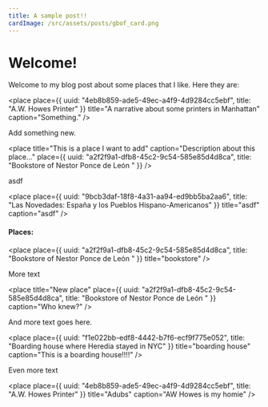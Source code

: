 ```yaml
---
title: A sample post!!
cardImage: /src/assets/posts/gbof_card.png
---
```


# Welcome!

Welcome to my blog post about some places that I like. Here they are:

<place
  place={{
    uuid: "4eb8b859-ade5-49ec-a4f9-4d9284cc5ebf",
    title: "A.W. Howes Printer"
  }}
  title="A narrative about some printers in Manhattan"
  caption="Something."
/>

Add something new.

<place
  title="This is a place I want to add"
  caption="Description about this place..."
  place={{
    uuid: "a2f2f9a1-dfb8-45c2-9c54-585e85d4d8ca",
    title: "Bookstore of Nestor Ponce de León "
  }}
/>

asdf

<place
  place={{
    uuid: "9bcb3daf-18f8-4a31-aa94-ed9bb5ba2aa6",
    title: "Las Novedades: España y los Pueblos Hispano-Americanos"
  }}
  title="asdf"
  caption="asdf"
/>

#### Places:

<place
  place={{
    uuid: "a2f2f9a1-dfb8-45c2-9c54-585e85d4d8ca",
    title: "Bookstore of Nestor Ponce de León "
  }}
  title="bookstore"
/>

More text

<place
  title="New place"
  place={{
    uuid: "a2f2f9a1-dfb8-45c2-9c54-585e85d4d8ca",
    title: "Bookstore of Nestor Ponce de León "
  }}
  caption="Who knew?"
/>

And more text goes here.

<place
  place={{
    uuid: "f1e022bb-edf8-4442-b7f6-ecf9f775e052",
    title: "Boarding house where Heredia stayed  in NYC"
  }}
  title="boarding house"
  caption="This is a boarding house!!!!"
/>

Even more text

<place
  place={{
    uuid: "4eb8b859-ade5-49ec-a4f9-4d9284cc5ebf",
    title: "A.W. Howes Printer"
  }}
  title="Adubs"
  caption="AW Howes is my homie"
/>
